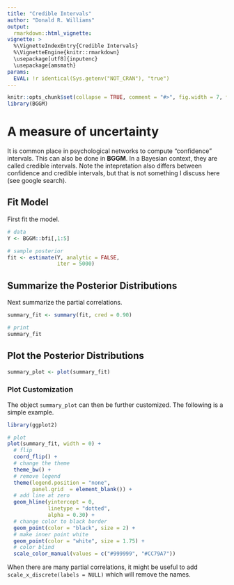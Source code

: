 ---
title: "Credible Intervals"
author: "Donald R. Williams"
output: 
  rmarkdown::html_vignette:
vignette: >
  %\VignetteIndexEntry{Credible Intervals}
  %\VignetteEngine{knitr::rmarkdown}
  \usepackage[utf8]{inputenc}
  \usepackage{amsmath}
params:
  EVAL: !r identical(Sys.getenv("NOT_CRAN"), "true")
---
  
```{r, include = FALSE}
knitr::opts_chunk$set(collapse = TRUE, comment = "#>", fig.width = 7, fig.height = 7, fig.align = "center")
library(BGGM)
```


# A measure of uncertainty
It is common place in psychological networks to compute "confidence" intervals. This can also be done in **BGGM**. In a Bayesian context, they are called credible intervals. Note the intepretation also differs between confidence and credible intervals, but that is not 
something I discuss here (see google search).

## Fit Model
First fit the model.
```{r}
# data
Y <- BGGM::bfi[,1:5]

# sample posterior
fit <- estimate(Y, analytic = FALSE, 
                iter = 5000)
```

## Summarize the Posterior Distributions
Next summarize the partial correlations.
```{r}
summary_fit <- summary(fit, cred = 0.90)

# print
summary_fit
```


## Plot the Posterior Distributions
```{r}
summary_plot <- plot(summary_fit)
```

### Plot Customization
The object `summary_plot` can then be further customized. The following is a simple example.

```{r}
library(ggplot2)

# plot 
plot(summary_fit, width = 0) +
  # flip
  coord_flip() +
  # change the theme
  theme_bw() +
  # remove legend
  theme(legend.position = "none", 
        panel.grid  = element_blank()) +
  # add line at zero
  geom_hline(yintercept = 0, 
             linetype = "dotted", 
             alpha = 0.30) +
  # change color to black border
  geom_point(color = "black", size = 2) +
  # make inner point white
  geom_point(color = "white", size = 1.75) +
  # color blind
  scale_color_manual(values = c("#999999", "#CC79A7")) 
```

When there are many partial correlations, it might be useful to add `scale_x_discrete(labels = NULL)` which will remove the names.
